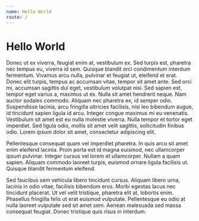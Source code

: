 ```yaml
---
name: Hello World
route: /
---
```


# Hello World

Donec ut ex viverra, feugiat enim at, vestibulum ex. Sed turpis est, pharetra nec tempus eu, viverra id sem. Quisque blandit orci condimentum interdum fermentum. Vivamus arcu nulla, pulvinar et feugiat ut, eleifend et erat. Donec elit turpis, tempus ac accumsan vitae, tempor sit amet ante. Sed orci mi, accumsan sagittis dui eget, vestibulum volutpat nisi. Sed sapien est, tempor eget varius a, maximus ut ex. Nulla sit amet hendrerit neque. Nam auctor sodales commodo. Aliquam nec pharetra ex, id semper odio. Suspendisse lacinia, arcu fringilla ultricies facilisis, nisi leo bibendum augue, id tincidunt sapien ligula id arcu. Integer congue maximus mi eu venenatis. Vestibulum sit amet est eu nulla molestie viverra. Nulla tempor et tortor eget imperdiet. Sed ligula odio, mollis sit amet velit sagittis, sollicitudin finibus odio. Lorem ipsum dolor sit amet, consectetur adipiscing elit.

Pellentesque consequat quam vel imperdiet pharetra. In quis arcu sit amet enim eleifend lacinia. Proin porta est id magna euismod, nec ullamcorper ipsum pulvinar. Integer cursus vel lorem et ullamcorper. Nullam a quam sapien. Aliquam commodo laoreet turpis, euismod ornare ligula facilisis ut. Quisque blandit fermentum eleifend.

Sed faucibus sem vehicula libero tincidunt cursus. Aliquam libero urna, lacinia in odio vitae, facilisis bibendum eros. Morbi egestas lacus nec tincidunt placerat. Ut vel velit tristique, pharetra elit at, lobortis enim. Phasellus fringilla felis ut erat euismod vulputate. Pellentesque eu odio at nulla laoreet vulputate sed sit amet sem. Aenean malesuada sed massa consequat feugiat. Donec tristique quis risus in interdum.
